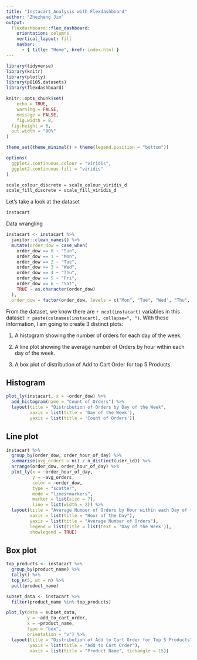 ```yaml
---
title: "Instacart Analysis with Flexdashboard"
author: "Zhezheng Jin"
output: 
  flexdashboard::flex_dashboard:
    orientation: columns
    vertical_layout: fill
    navbar:
      - { title: "Home", href: index.html }
---
```


```r
library(tidyverse)
library(knitr)
library(plotly)
library(p8105.datasets)
library(flexdashboard)

knitr::opts_chunk$set(
	echo = TRUE,
	warning = FALSE,
	message = FALSE,
	fig.width = 8, 
  fig.height = 6,
  out.width = "90%"
)

theme_set(theme_minimal() + theme(legend.position = "bottom"))

options(
  ggplot2.continuous.colour = "viridis",
  ggplot2.continuous.fill = "viridis"
)

scale_colour_discrete = scale_colour_viridis_d
scale_fill_discrete = scale_fill_viridis_d
```

Let's take a look at the dataset 

```r
instacart
```

Data wrangling

```r
instacart <- instacart %>%
  janitor::clean_names() %>%
  mutate(order_dow = case_when(
    order_dow == 0 ~ "Sun",
    order_dow == 1 ~ "Mon",
    order_dow == 2 ~ "Tue",
    order_dow == 3 ~ "Wed",
    order_dow == 4 ~ "Thu",
    order_dow == 5 ~ "Fri",
    order_dow == 6 ~ "Sat",
    TRUE ~ as.character(order_dow)
  ),
  order_dow = factor(order_dow, levels = c("Mon", "Tue", "Wed", "Thu", "Fri", "Sat", "Sun")))
```


From the dataset, we know there are `r ncol(instacart)` variables in this dataset: `r paste(colnames(instacart), collapse=", ")`. With these information, I am going to create 3 distinct plots:

1. A histogram showing the number of orders for each day of the week.

2. A line plot showing the average number of Orders by hour within each day of the week.

3. A box plot of distribution of Add to Cart Order for top 5 Products.


## Histogram

```r
plot_ly(instacart, x = ~order_dow) %>%
  add_histogram(name = "Count of Orders") %>%
  layout(title = "Distribution of Orders by Day of the Week",
         xaxis = list(title = 'Day of the Week'), 
         yaxis = list(title = 'Count of Orders'))
```

## Line plot

```r
instacart %>%
  group_by(order_dow, order_hour_of_day) %>%
  summarise(avg_orders = n() / n_distinct(user_id)) %>%
  arrange(order_dow, order_hour_of_day) %>%
  plot_ly(x = ~order_hour_of_day, 
          y = ~avg_orders, 
          color = ~order_dow,
          type = "scatter", 
          mode = "lines+markers", 
          marker = list(size = 7),
          line = list(width = 2)) %>%
  layout(title = "Average Number of Orders by Hour within each Day of the Week",
         xaxis = list(title = "Hour of the Day"),
         yaxis = list(title = "Average Number of Orders"),
         legend = list(title = list(text = 'Day of the Week')),
         showlegend = TRUE)
```

## Box plot

```r
top_products <- instacart %>%
  group_by(product_name) %>%
  tally() %>%
  top_n(5, wt = n) %>%
  pull(product_name)

subset_data <- instacart %>%
  filter(product_name %in% top_products)

plot_ly(data = subset_data, 
        y = ~add_to_cart_order, 
        x = ~product_name, 
        type = "box",
        orientation = "v") %>%
  layout(title = "Distribution of Add to Cart Order for Top 5 Products",
         yaxis = list(title = "Add to Cart Order"),
         xaxis = list(title = "Product Name", tickangle = 15))
```



